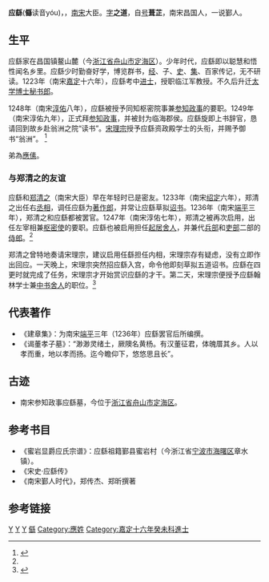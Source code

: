 '''应繇'''('''㒡'''读音yóu)，{{BD|?||1255年||catIdx=Y应}}，[[南宋|南宋]]大臣。[[表字|字]]'''之道'''，自[[号|号]]'''葺芷'''，南宋昌国人，一说鄞人。

==生平==
应繇家在昌国镇鳌山麓（今[[浙江省|浙江省]][[舟山市|舟山市]][[定海区|定海区]]）。少年时代，应繇即以聪慧和悟性闻名乡里。应繇少时勤奋好学，博览群书，[[经|经]]、子、[[史|史]]、[[集|集]]、百家传记，无不研读。1223年（南宋[[嘉定_(年号)|嘉定]]十六年），应繇考中[[进士|进士]]，授职临江军教授。不久后升迁[[太学|太学]][[博士|博士]][[秘书郎|秘书郎]]。

1248年（南宋[[淳佑|淳佑]]八年），应繇被授予同知枢密院事兼[[参知政事|参知政事]]的要职。1249年（南宋淳佑九年），正式拜[[参知政事|参知政事]]，并被封为临海郡侯。应繇旋即上书辞官，恳请回到故乡赴翁洲之院“读书”。[[宋理宗|宋理宗]]授予应繇资政殿学士的头衔，并赐予御书“翁洲”。 <ref name="应繇-定海">{{cite web |url=http://dhnews.zjol.com.cn/dhnews/system/2008/07/08/010542273.shtml |title=应繇 |format=shtml |publisher=定海新闻网 |date=2008年7月8日 |accessdate=2010年5月15日 |language=zh-hans |archive-url=https://web.archive.org/web/20160304185433/http://dhnews.zjol.com.cn/dhnews/system/2008/07/08/010542273.shtml |archive-date=2016年3月4日 |dead-url=yes }}</ref>

弟為[[應傃|應傃]]。

===与郑清之的友谊===
应繇和[[郑清之|郑清之]]（南宋大臣）早在年轻时已是密友。1233年（南宋[[绍定|绍定]]六年），郑清之出任右[[丞相|丞相]]，调任应繇为[[著作郎|著作郎]]，并常让应繇草拟[[诏书|诏书]]。1236年（南宋[[端平|端平]]三年），郑清之和应繇都被罢官。1247年（南宋淳佑七年），郑清之被再次启用，出任左宰相兼[[枢密使|枢密使]]的要职。应繇也被启用担任[[起居舍人|起居舍人]]，并兼代[[兵部|兵部]]和[[吏部|吏部]]二部的[[侍郎|侍郎]]。<ref name="应繇-郑清之"/>

郑清之曾特地奏请宋理宗，建议启用任繇担任内相，宋理宗存有疑虑，没有立即作出回应。一天晚上，宋理宗突然招应繇入宫，命令他即刻草拟五道诏书。应繇在四更时就完成了任务，宋理宗才开始赏识应繇的才干。第二天，宋理宗便授予应繇翰林学士兼[[中书舍人|中书舍人]]的职位。<ref name="应繇-郑清之">{{cite web|url=http://www.dhsq.gov.cn/Article/ShowArticle.aspx?ID=524|title=应 繇|format=aspx|publisher=舟山定海区双桥镇人民政府|date=2008-09-19|accessdate=2010年5月15日|language=zh-hans}}{{dead link|date=2018年2月 |bot=InternetArchiveBot |fix-attempted=yes }}</ref>

==代表著作==
* 《建章集》：为南宋[[端平|端平]]三年（1236年）应繇罢官后所编撰。
* 《谒董孝子墓》：“渺渺灵绪土，厥隩名黄杨。有汉董征君，体魄厝其乡。人以孝而重，地以孝而扬。迄今瞻仰下，悠悠思且长”。

==古迹==
*南宋参知政事应繇墓，今位于[[浙江省|浙江省]][[舟山市|舟山市]][[定海区|定海区]]。

==参考书目==
* 《蜜岩显爵应氏宗谱》：应繇祖籍鄞县蜜岩村（今浙江省[[宁波市|宁波市]][[海曙区|海曙区]]章水镇）。
* 《宋史·应繇传》
* 《南宋鄞人时代》，郑传杰、郑昕撰著

==参考链接==
{{reflist}}


[[Category:南宋政治人物|Y]]
[[Category:舟山人|Y]]
[[Category:鄞县人|Y]]
[[Category:蜜岩应氏|㒡]]
[[Category:應姓|Category:應姓]]
[[Category:嘉定十六年癸未科進士|Category:嘉定十六年癸未科進士]]